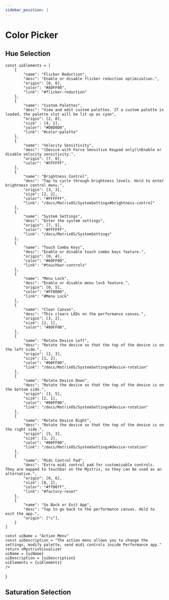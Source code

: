 ```yaml
---
sidebar_position: 1
---
```



# Color Picker

## Hue Selection

    const uiElements = [
        {
            "name": "Flicker Reduction",
            "desc": "Enable or disable flicker reduction optimization.",
            "origin": [0, 0],
            "color": "#A0FF00",
            "link": "#flicker-reduction"
        },
        {
            "name": "Custom Palettes",
            "desc": "View and edit custom palettes. If a custom palette is loaded, the palette slot will be lit up as cyan",
            "origin": [2, 0],
            "size" : [4, 1],
            "color": "#D0D0D0",
            "link": "#color-palette"
        },
        {
            "name": "Velocity Sensitivity",
            "desc": "(Device with Force Sensitive Keypad only)\nEnable or disable velocity sensitivity.",
            "origin": [7, 0],
            "color": "#FFFFFF",
        },
        {
            "name": "Brightness Control",
            "desc": "Tap to cycle through brightness levels. Hold to enter brightness control menu.",
            "origin": [3, 3],
            "size": [2, 2],
            "color": "#FFFFFF",
            "link": "/docs/MatrixOS/SystemSettings#brightness-control"
        },
        {
            "name": "System Settings",
            "desc": "Enter the system settings",
            "origin": [7, 5],
            "color": "#FFFFFF",
            "link": "/docs/MatrixOS/SystemSettings"
        },
        {
            "name": "Touch Combo Keys",
            "desc": "Enable or disable touch combo keys feature.",
            "origin": [0, 4],
            "color": "#60FF00",
            "link": "#touchbar-controls"
        },
        {
            "name": "Menu Lock",
            "desc": "Enable or disable menu lock feature.",
            "origin": [0, 5],
            "color": "#FF0000",
            "link": "#Menu Lock"
        },
        {
            "name": "Clear Canvas",
            "desc": "This clears LEDs on the performance canvas.",
            "origin": [3, 2],
            "size": [2, 1],
            "color": "#00FF00",
        },
        {
            "name": "Rotate Device Left",
            "desc": "Rotate the device so that the top of the device is on the left side.",
            "origin": [2, 3],
            "size": [1, 2],
            "color": "#00FF00",
            "link": "/docs/MatrixOS/SystemSettings#device-rotation"
        },
        {
            "name": "Rotate Device Down",
            "desc": "Rotate the device so that the top of the device is on the bottom side.",
            "origin": [3, 5],
            "size": [2, 1],
            "color": "#00FF00",
            "link": "/docs/MatrixOS/SystemSettings#device-rotation"
        },
        {
            "name": "Rotate Device Right",
            "desc": "Rotate the device so that the top of the device is on the right side.",
            "origin": [5, 3],
            "size": [1, 2],
            "color": "#00FF00",
            "link": "/docs/MatrixOS/SystemSettings#device-rotation"
        },
        {
            "name": "Midi Control Pad",
            "desc": "Extra midi control pad for customizable controls. They are mapped to touchbar on the Mystrix, so they can be used as an alternative.",
            "origin": [0, 6],
            "size": [8, 2],
            "color": "#ff00ff",
            "link": "#factory-reset"
        },
        {
            "name": "Go Back or Exit App",
            "desc": "Tap to go back to the performance canvas. Hold to exit the app.",
            "origin": ["c"],
        }
    ]

    const uiName = "Action Menu"
    const uiDescription = "The action menu allows you to change the settings, modify palette, send midi controls inside Performance app."
    return <MystrixVisualizer 
    uiName = {uiName}
    uiDescription = {uiDescription}
    uiElements = {uiElements}
    />
}

<HueSelector/>

## Saturation Selection


